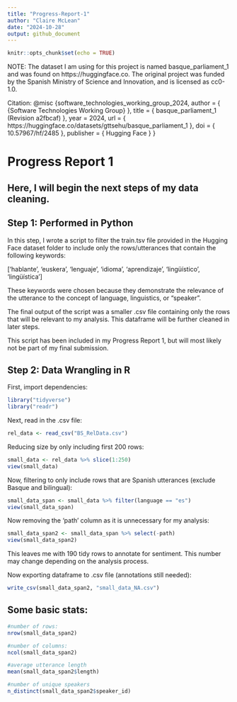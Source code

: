 ```yaml
---
title: "Progress-Report-1"
author: "Claire McLean"
date: "2024-10-28"
output: github_document
---
```


```r
knitr::opts_chunk$set(echo = TRUE)
```

NOTE: The dataset I am using for this project is named basque_parliament_1 and was found on https://huggingface.co. The original project was funded by the Spanish Ministry of Science and Innovation, and is licensed as cc0-1.0.

Citation:
@misc {software_technologies_working_group_2024,
	author       = { {Software Technologies Working Group} },
	title        = { basque_parliament_1 (Revision a2fbcaf) },
	year         = 2024,
	url          = { https://huggingface.co/datasets/gttsehu/basque_parliament_1 },
	doi          = { 10.57967/hf/2485 },
	publisher    = { Hugging Face }
}

# Progress Report 1

## Here, I will begin the next steps of my data cleaning.

## Step 1: Performed in Python
In this step, I wrote a script to filter the train.tsv file provided in the Hugging Face dataset folder to include only the rows/utterances that contain the following keywords:

['hablante', 'euskera', 'lenguaje', 'idioma', 'aprendizaje', 'lingüístico', 'lingüística']

These keywords were chosen because they demonstrate the relevance of the utterance to the concept of language, linguistics, or "speaker".

The final output of the script was a smaller .csv file containing only the rows that will be relevant to my analysis. This dataframe will be further cleaned in later steps.

This script has been included in my Progress Report 1, but will most likely not be part of my final submission.

## Step 2: Data Wrangling in R

First, import dependencies:
```r
library("tidyverse")
library("readr")
```


Next, read in the .csv file:
```r
rel_data <- read_csv("BS_RelData.csv")
```
Reducing size by only including first 200 rows:
```r
small_data <- rel_data %>% slice(1:250)
view(small_data)
```

Now, filtering to only include rows that are Spanish utterances (exclude Basque and bilingual):
```r
small_data_span <- small_data %>% filter(language == "es")
view(small_data_span)
```

Now removing the 'path' column as it is unnecessary for my analysis:
```r
small_data_span2 <- small_data_span %>% select(-path)
view(small_data_span2)
```

This leaves me with 190 tidy rows to annotate for sentiment. This number may change depending on the analysis process.

Now exporting dataframe to .csv file (annotations still needed):
```r
write_csv(small_data_span2, "small_data_NA.csv")
```

## Some basic stats:
```r
#number of rows:
nrow(small_data_span2)

#number of columns:
ncol(small_data_span2)

#average utterance length
mean(small_data_span2$length)

#number of unique speakers
n_distinct(small_data_span2$speaker_id)
```

